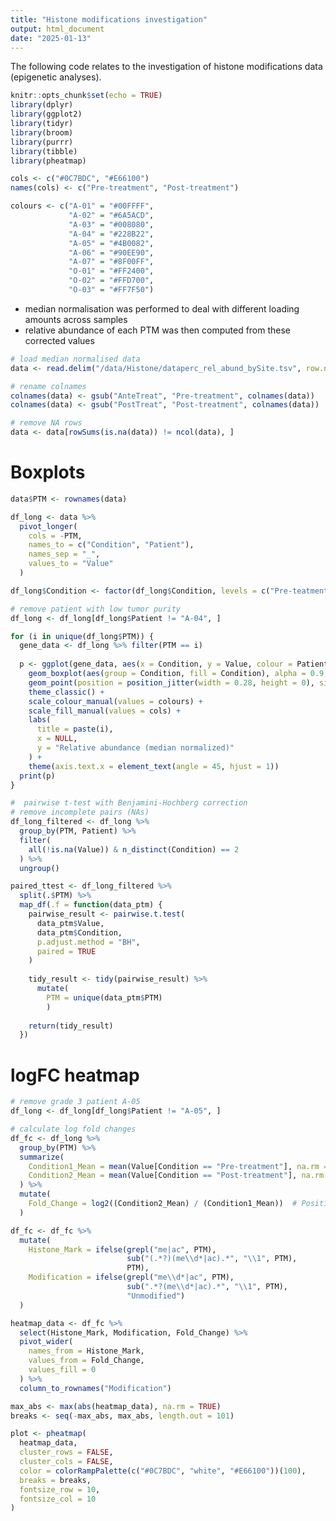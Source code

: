 ```yaml
---
title: "Histone modifications investigation"
output: html_document
date: "2025-01-13"
---
```


The following code relates to the investigation of histone modifications data (epigenetic analyses).

```r
knitr::opts_chunk$set(echo = TRUE)
library(dplyr)
library(ggplot2)
library(tidyr)
library(broom)
library(purrr)
library(tibble)
library(pheatmap)

cols <- c("#0C7BDC", "#E66100")
names(cols) <- c("Pre-treatment", "Post-treatment")

colours <- c("A-01" = "#00FFFF",
             "A-02" = "#6A5ACD",
             "A-03" = "#008080",
             "A-04" = "#228B22",
             "A-05" = "#4B0082",
             "A-06" = "#90EE90",
             "A-07" = "#8F00FF",
             "O-01" = "#FF2400",
             "O-02" = "#FFD700",
             "O-03" = "#FF7F50")
```

* median normalisation was performed to deal with different loading amounts across samples
* relative abundance of each PTM was then computed from these corrected values

```r
# load median normalised data
data <- read.delim("/data/Histone/dataperc_rel_abund_bySite.tsv", row.names = 1)

# rename colnames
colnames(data) <- gsub("AnteTreat", "Pre-treatment", colnames(data))
colnames(data) <- gsub("PostTreat", "Post-treatment", colnames(data))

# remove NA rows
data <- data[rowSums(is.na(data)) != ncol(data), ]
```

# Boxplots

```r
data$PTM <- rownames(data)

df_long <- data %>%
  pivot_longer(
    cols = -PTM, 
    names_to = c("Condition", "Patient"),
    names_sep = "_",
    values_to = "Value"
  )

df_long$Condition <- factor(df_long$Condition, levels = c("Pre-teatment", "Post-treatment"))

# remove patient with low tumor purity
df_long <- df_long[df_long$Patient != "A-04", ]

for (i in unique(df_long$PTM)) {
  gene_data <- df_long %>% filter(PTM == i)
  
  p <- ggplot(gene_data, aes(x = Condition, y = Value, colour = Patient)) +
    geom_boxplot(aes(group = Condition, fill = Condition), alpha = 0.9, outlier.shape = NA) + 
    geom_point(position = position_jitter(width = 0.28, height = 0), size = 3) +  
    theme_classic() +
    scale_colour_manual(values = colours) +
    scale_fill_manual(values = cols) +
    labs(
      title = paste(i),
      x = NULL,
      y = "Relative abundance (median normalized)"
    ) +
    theme(axis.text.x = element_text(angle = 45, hjust = 1))
  print(p)
}

#  pairwise t-test with Benjamini-Hochberg correction
# remove incomplete pairs (NAs)
df_long_filtered <- df_long %>%
  group_by(PTM, Patient) %>%
  filter(
    all(!is.na(Value)) & n_distinct(Condition) == 2
  ) %>%
  ungroup()

paired_ttest <- df_long_filtered %>%
  split(.$PTM) %>%
  map_df(.f = function(data_ptm) {
    pairwise_result <- pairwise.t.test(
      data_ptm$Value,
      data_ptm$Condition,
      p.adjust.method = "BH",
      paired = TRUE
    )
    
    tidy_result <- tidy(pairwise_result) %>%
      mutate(
        PTM = unique(data_ptm$PTM)
        )
    
    return(tidy_result)
  })
```

# logFC heatmap

```r
# remove grade 3 patient A-05
df_long <- df_long[df_long$Patient != "A-05", ]

# calculate log fold changes
df_fc <- df_long %>%
  group_by(PTM) %>%
  summarize(
    Condition1_Mean = mean(Value[Condition == "Pre-treatment"], na.rm = TRUE),
    Condition2_Mean = mean(Value[Condition == "Post-treatment"], na.rm = TRUE)
  ) %>%
  mutate(
    Fold_Change = log2((Condition2_Mean) / (Condition1_Mean))  # Positive value is up post-treatment
  )

df_fc <- df_fc %>%
  mutate(
    Histone_Mark = ifelse(grepl("me|ac", PTM),
                          sub("(.*?)(me\\d*|ac).*", "\\1", PTM),
                          PTM),
    Modification = ifelse(grepl("me\\d*|ac", PTM),
                          sub(".*?(me\\d*|ac).*", "\\1", PTM),
                          "Unmodified")
  )

heatmap_data <- df_fc %>%
  select(Histone_Mark, Modification, Fold_Change) %>%
  pivot_wider(
    names_from = Histone_Mark,
    values_from = Fold_Change,
    values_fill = 0
  ) %>%
  column_to_rownames("Modification")

max_abs <- max(abs(heatmap_data), na.rm = TRUE)
breaks <- seq(-max_abs, max_abs, length.out = 101)

plot <- pheatmap(
  heatmap_data,
  cluster_rows = FALSE,
  cluster_cols = FALSE,
  color = colorRampPalette(c("#0C7BDC", "white", "#E66100"))(100),
  breaks = breaks,
  fontsize_row = 10,
  fontsize_col = 10
)
```


